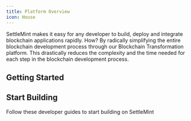 ```yaml
---
title: Platform Overview
icon: House
---
```


SettleMint makes it easy for any developer to build, deploy and integrate blockchain applications rapidly. How? By radically simplifying the entire blockchain development process through our Blockchain Transformation platform. This drastically reduces the complexity and the time needed for each step in the blockchain development process.

## Getting Started

<Cards>
  <Card
    title="SettleMint Components"
    description="Learn about the services and tools you can can use on SettleMint"
    href="/about-settlemint/components"
  />
  <Card
    title="Supported Blockchains"
    description="Learn about the supported blockchains that you can use"
    href="/about-settlemint/supported-blockchains"
  />
  <Card
    title="Create an Application"
    description="Create Your First Application using SettleMint on a Managed Cloud"
    href="/building-with-settlemint/create-an-application"
  />
  <Card
    title="Install On-Premise"
    description="Learn about the supported blockchains that you can use"
    href="/launching-the-platform/self-hosted/introduction"
  />
</Cards>

## Start Building

Follow these developer guides to start building on SettleMint

<Cards>
  <Card
    title="Hello World Application"
    description="Create Your First Application using SettleMint on a Managed Cloud"
    href="/building-with-settlemint/create-an-application"
  />
  <Card
    title="Connect Frontend - NextJS"
    description="Learn how to create a custom frontend by building and ERC20 token transfer application"
    href="/developer-guides/connect-frontend"
  />
  <Card
    title="Asset Tokenization"
    description="Build a Asset Tokenization blockchain application"
    href="/developer-guides/asset-tokenization"
  />
</Cards>
